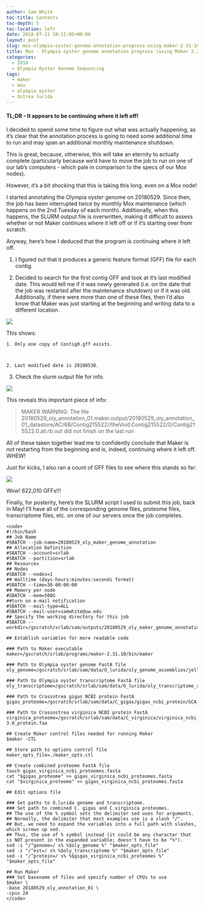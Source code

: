 ```yaml
---
author: Sam White
toc-title: Contents
toc-depth: 5
toc-location: left
date: 2018-07-11 20:11:05+00:00
layout: post
slug: mox-olympia-oyster-genome-annotation-progress-using-maker-2-31-10
title: Mox - Olympia oyster genome annotation progress (using Maker 2.31.10)
categories:
  - 2018
  - Olympia Oyster Genome Sequencing
tags:
  - maker
  - mox
  - olympia oyster
  - Ostrea lurida
---
```


#### TL;DR - It appears to be continuing where it left off!



I decided to spend some time to figure out what was actually happening, as it's clear that the annotation process is going to need some additional time to run and may span an additional monthly maintenance shutdown.

This is great, because, otherwise, this will take an eternity to actually complete (particularly because we'd have to move the job to run on one of our lab's computers - which pale in comparison to the specs of our Mox nodes).

However, it's a bit shocking that this is taking this long, even on a Mox node!

I started annotating the Olympia oyster genome on 20180529. Since then, the job has been interrupted twice by monthly Mox maintenance (which happens on the 2nd Tuesday of each month). Additionally, when this happens, the SLURM output file is overwritten, making it difficult to assess whether or not Maker continues where it left off or if it's starting over from scratch.

Anyway, here's how I deduced that the program is continuing where it left off.





  1. I figured out that it produces a generic feature format (GFF) file for each contig.



  2. Decided to search for the first contig GFF and look at it's last modified date. This would tell me if it was newly generated (i.e. on the date that the job was restarted after the maintenance shutdown) or if it was old. Additionally, if there were more than one of these files, then I'd also know that Maker was just starting at the beginning and writing data to a different location.

![](https://owl.fish.washington.edu/Athaliana/20180711_mox_maker_progress_01.png)

This shows:



    1. Only one copy of Contig0.gff exists.



    2. Last modified date is 20180530.





  3. Check the slurm output file for info.

![](https://owl.fish.washington.edu/Athaliana/20180711_mox_maker_progress_02.png)

This reveals this important piece of info:



<blockquote>
  MAKER WARNING: The file 20180529_oly_annotation_01.maker.output/20180529_oly_annotation_01_datastore/AC/68/Contig215522//theVoid.Contig215522/0/Contig215522.0.all.rb.out
  did not finish on the last run
</blockquote>




All of these taken together lead me to confidently conclude that Maker is _not_ restarting from the beginning and is, indeed, continuing where it left off. WHEW!

Just for kicks, I also ran a count of GFF files to see where this stands so far:

![](https://owl.fish.washington.edu/Athaliana/20180711_mox_maker_progress_03.png)

Wow! 622,010 GFFs!!!

Finally, for posterity, here's the SLURM script I used to submit this job, back in May! I'll have all of the corresponding genome files, proteome files, transcriptome files, etc. on one of our servers once the job completes.


    
    <code>
    #!/bin/bash
    ## Job Name
    #SBATCH --job-name=20180529_oly_maker_genome_annotation
    ## Allocation Definition
    #SBATCH --account=srlab
    #SBATCH --partition=srlab
    ## Resources
    ## Nodes
    #SBATCH --nodes=1
    ## Walltime (days-hours:minutes:seconds format)
    #SBATCH --time=30-00:00:00
    ## Memory per node
    #SBATCH --mem=500G
    ##turn on e-mail notification
    #SBATCH --mail-type=ALL
    #SBATCH --mail-user=samwhite@uw.edu
    ## Specify the working directory for this job
    #SBATCH --workdir=/gscratch/srlab/sam/outputs/20180529_oly_maker_genome_annotation
    
    ## Establish variables for more readable code
    
    ### Path to Maker executable
    maker=/gscratch/srlab/programs/maker-2.31.10/bin/maker
    
    ### Path to Olympia oyster genome FastA file
    oly_genome=/gscratch/srlab/sam/data/O_lurida/oly_genome_assemblies/jelly.out.fasta
    
    ### Path to Olympia oyster transcriptome FastA file
    oly_transcriptome=/gscratch/srlab/sam/data/O_lurida/oly_transcriptome_assemblies/Olurida_transcriptome_v3.fasta
    
    ### Path to Crassotrea gigas NCBI protein FastA
    gigas_proteome=/gscratch/srlab/sam/data/C_gigas/gigas_ncbi_protein/GCA_000297895.1_oyster_v9_protein.faa
    
    ### Path to Crassostrea virginica NCBI protein FastA
    virginica_proteome=/gscratch/srlab/sam/data/C_virginica/virginica_ncbi_protein/GCF_002022765.2_C_virginica-3.0_protein.faa
    
    ## Create Maker control files needed for running Maker
    $maker -CTL
    
    ## Store path to options control file
    maker_opts_file=./maker_opts.ctl
    
    ## Create combined proteome FastA file
    touch gigas_virginica_ncbi_proteomes.fasta
    cat "$gigas_proteome" >> gigas_virginica_ncbi_proteomes.fasta
    cat "$virginica_proteome" >> gigas_virginica_ncbi_proteomes.fasta
    
    ## Edit options file
    
    ### Set paths to O.lurida genome and transcriptome.
    ### Set path to combined C. gigas and C.virginica proteomes.
    ## The use of the % symbol sets the delimiter sed uses for arguments.
    ## Normally, the delimiter that most examples use is a slash "/".
    ## But, we need to expand the variables into a full path with slashes, which screws up sed.
    ## Thus, the use of % symbol instead (it could be any character that is NOT present in the expanded variable; doesn't have to be "%").
    sed -i "/^genome=/ s% %$oly_genome %" "$maker_opts_file"
    sed -i "/^est=/ s% %$oly_transcriptome %" "$maker_opts_file"
    sed -i "/^protein=/ s% %$gigas_virginica_ncbi_proteomes %" "$maker_opts_file"
    
    ## Run Maker
    ### Set basename of files and specify number of CPUs to use
    $maker \
    -base 20180529_oly_annotation_01 \
    -cpus 24
    </code>
